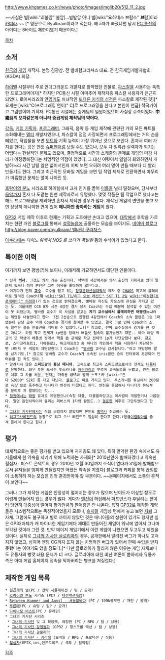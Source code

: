 http://www.khgames.co.kr/news/photo/images/imglib20/512_11_2.jpg

~~사실은 별[wiki:"최불암" 불암]...별발암 아니 별[wiki:"요하네스 브람스" '''브'''람]이라 [[카더라]].~~ [* 영문으로 Byulbram이라고 적는다. 왜 a자가 빠졌냐면 당시 [[PC 통신]]의 아이디는 8바이트 제한이였기 때문이다.]

[[목차]]
== 소개 ==
[[한국]]의 [[게임]] 제작자. 본명 김광삼. 전 별바람크리쳐스 대표. 전 한국게임개발자협회(KGDA) 회장.

[[하이텔]] 시절부터 주로 언더그라운드 개발자로 활약했던 인물로, [[파스칼]]을 사용하는 독특한 프로그래머이자[* 하지만 PC통신 시절 아마추어 제작자중 파스칼 사용자가 은근히 되었다. 로어씨리즈의 [[안영기]]도 처녀작인 [[또다른 지식의 성전]]은 파스칼로 제작된 것][* 요새는 [wiki:"C(프로그래밍 언어)" C]로 프로그래밍을 한다고 본인이 언급] 작곡가이고 그림맨이며 기획자. 
PC통신 시절에는 중게팀의 일원이었으며 사실상 주축이었다. '''中繼팀의 오자같은게 아니라 중급게임 제작팀의 약어다.''' 

[[감독]], [[게임 기획자]], [[프로그래머]], 그래픽, 음악 등 게임 제작에 관련된 거의 모든 파트를 소화해내는 [[멀티]] 개발자였으나, 파스칼이 점점 사장되면서 프로그래밍에서는 거의 손을 떼었고, 작업물을 보면 [[도트]]와 기획 능력이 가장 뛰어난 것으로 보인다. 혼자서 여러 가지를 한다는 것은 언뜻 [[슈퍼맨]]처럼 보일 수도 있으나, 모두 다 일류급 실력자가 되기는 어렵다는 현실적인 문제도 있으며, 결정적으로 시간과 스케줄의 문제로 게임의 마감 처리가 어정쩡해진다는 치명적인 약점이 있었다. 그 대신 여럿이서 일일히 회의하면서 개발하느라 시간 날릴 일은 없어서인지 어찌 보면 오히려 여러 명이 만들 때보다 더 빨리 만들기도 한다. 그리고 최근작인 모바일 게임을 보면 팀 작업 체제로 전환하면서 마무리가 미흡했던 문제는 많이 나아진 듯.

[[호랑이의 분노]] 시리즈로 하이텔에서 크게 인기를 끌어 [[이름]]을 널리 떨쳤으며, 당시부터 [[음악]]까지 혼자 다 도맡는 원맨 제작자로서 유명했다. 몇몇 작품은 팀 작업으로 했다고는 해도 프로그래밍을 제외하면 혼자서 제작한 경우가 많다. 제작된 게임의 면면을 놓고 보면 상당히 매니악한 면이 있어 '''매니아만 좋아하는 게임'''이 많다.

[[GP32]] 게임 제작 이후로 현재는 기획과 도트에만 손대고 있으며, [[대학]]에서 후학을 가르치는 한편 개인 [[블로그]]를 통해서 [[설정놀음]]에 골몰하는 모습을 보이기도. [[네이버 블로그]] [[http://blog.naver.com/byulbram/ 별바람 구라쳐스]].

[[아수라]]에는 ''다이노 위에서 NOS 를 쓰다가 폭발한'' 등의 수식어가 있었다고 한다.

== 특이한 이력 ==
여기까지 보면 평범(?)해 보이나, 이래저래 기묘하면서도 대단한 인물이다. 
 * 전직 '''[[의사]]'''. 그것도 의사 가문 출신이다. 덕택에 세간에서는 의사 출신의 기획자로 많이 알려져 있으나 정작 본인은 그런 이목을 좋아하지 않는다고. 
 * 여기다가 현직 '''[[교수]]'''. 교수를 맡고 있는 [[청강문화산업대학]]의 제자 중 [[CHAOS]] 최고의 플레이어로 알려진 Coach(現 [[wiki:"SKT T1/리그 오브 레전드" SKT T1 2팀]] [[wiki:"이정현(프로게이머)" 이정현]])가 있는 것으로 밝혀졌으며, 별바람 자신도 카오스에 관심을 가지고 있는 듯. 이를테면 CCB 8차 시즌 4강전 경기 당시 Coach는 수업 때문에 참석할 수 있는 여건이 못 되었는데, 별바람 교수가 이 사실을 알고는 '''자기 교수실에서 플레이하면 어떻겠느냐'''라는 제안을 내놓았다고 한다. 3전 2선승으로 진행된 4강전에서 Coach의 소속 클랜은 1승 1패였는데 담당 교수 덕에 Coach는 경기에 참여할 수 있었고, 결국 그로 인해 Coach의 소속 클랜은 결승 진출권을 거머쥘 수 있었다.(…)[* 참고로, 진짜 교수실에서 경기를 한 것은 아니다. 하필 학교 전체가 ip밴을 당해서 배틀넷 접속이 불가능했기 때문.. 아마 해당 학교의 모 학생이 배틀넷 상에서 핵을 쓴 관계로 학교 전체의 ip가 차단당했나 보다. 참고로, 스타크래프트1, 디아블로2, 워크래프트3 중 하나의 게임에서 핵을 사용하다 차단당하면 나머지 두 게임도 차단당한다.] Coach는 "[[별바람]] 교수님 감사합니다."라고 채팅창에 말을 남기기도.[* 참고로 별바람 교수가 Coach가 소속된 iris클랜 승리 인터뷰에 초빙되어 인터뷰를 한 적도 있다.]
 * 알려지지 않은 '''스피드광'''에 '''튜닝 매니아'''. 고속도로 최고속 스피드광으로서의 전적도 [[나름]]대로 유명하다. 좌우 투톤 도색한 투스카니를 [[아수라]]라고 부르며 고속도로를 누볐고, 엔진 블로우 이후 그 차를 처분, 현재는 가족용 QM5와 함께 스포츠카 [wiki:"혼다 S2000" S2k] 를 타고 다닌다. [http://asuradrive.tistory.com/ 블로그]도 따로 가지고 있다. 투스카니를 튜닝해서 200킬로 ''이상'' 으로 폭주하고 다니다가 엔진이 터졌다고 한다. 엔진을 용접해서 다니다가 튜닝부품 분리후 차 팔았다는 것...
 * [[철권]]에서는 [[화랑]] 유저로 유명했으나(속칭 더플, 더블플라밍고는 이사람이 개발한거나 다름없다. 일명 원펀치킥이라 불리는 리버스킥 1타의 활용도..) [[결혼]]한 이후로 그만두었다고 한다. 
 * [[그녀의 기사단]]에서는 직접 보컬까지 맡았지만 본인도 [[흑역사]] 취급하는 듯.
 * [[리그오브레전드]]의 등장으로 리그 오브 레전드도 열심히 한다고 한다.(정글[[이렐리아]]를 즐겨 플레이 한다고 한다.)

== 평가 ==
대체적으로는 좋은 평가를 받고 있으며 지지층도 꽤 있다. 특히 열악한 환경 속에서도 유저들에게 한 약속을 지키기 위해 노력하는 자세와[* 2010년안에 발매하겠다고 약속한 혈십자 : 퍼스트 콘택트의 경우 2010년 12월 30일까지 소식이 없다가 31일에 발매함으로서 유저들을 벙찌게 만들었지만 어쨌든 약속을 지켰다] 블로그와 카페를 통해 끊임없이 소통하려 하는 모습은 진정 존경받아야 할 부분이다. ~~본페이지에서도 소통의 흔적이 보인다~~

그러나 그가 제작한 게임은 안정성이 떨어지는 경우가 많으며 난이도가 이상할 정도로 어렵게 만들어져 있는 경우가 많다. 게다가 [[엔진]]이 허접해서 퍼포먼스가 후달리는 편이라 당연히 대중성이 떨어져 평가만큼의 판매량은 안 나온다. 특히 [[GP32]]로 제작한 게임들은 시스템적으로는 독창적이었을지 모르나, [[솔까말]] 게임성 면에서 놓고 보면 [[지뢰]] 그 자체. 그럼에도 불구하고 별로 까이지 않았던 것은 매니아들의 성원이 있기도 했지만 실은 GP32자체가 캐 마이너한 게임기에다 제대로 만들어진 게임이 워낙에 없어서 그나마 부각된 것이라 그런 것. 만약 메이저 게임기에서 이런 게임이 나왔으면 두고두고 까였을 것이다.
실제로 [[그녀의 기사단 글로리아]]의 경우, 공개판에서 알려진 버그가 하나도 고쳐지지 않았고, 심지어 엔딩 CG까지 뜨지 않는 치명적인 버그가 있어서 판매 수입을 받지 못했다는 이야기도 있을 정도다.[* 다만 글로리아가 팔리지 않은 이유는 게임 자체보다도 유통사의 병맛 대응 문제가 더 크다. 글로리아에 대한 비난 여론이 쏟아지자 유통사 측은 아예 게임 홈페이지 접속을 막아버리는 병크를 저질렀다.]

== 제작한 게임 목록 ==
 * [[일곱개의 별]](PC / [[전략 시뮬레이션]] / 팀 / 공개)
 * [[호랑이의 분노]] 시리즈 (PC? / [[대전액션게임]])
 * [[Between Hammer and Anvil - 서울불바다]] (PC / 100k공모전 / 개인 / 공개)
 * [[푸른매]](PC / 슈팅 / 팀? / 공개)
 * [[다이나모 비스트]](PC / 온라인)
 * 그녀의 기사단 시리즈
  * [[그녀의 기사단]] 및 그 확장팩, 애장판 (PC / RPG / 팀 / 상용) 
  * [[그녀의 기사단 강행돌파]] (GP32 / 횡스크롤 액션 / 팀 / 상용)
  * [[그녀의 기사단 글로리아]]
  * [[그녀의 기사단 - 키리에]] (모바일 / RPG / 프로덕션 / 상용)
 * [[혈십자]](GP2X,ios,안드로이드 / 격투 / 팀작업)

[[각주]]
